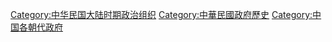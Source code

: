 [[Category:中华民国大陆时期政治组织|Category:中华民国大陆时期政治组织]]
[[Category:中華民國政府歷史|Category:中華民國政府歷史]]
[[Category:中国各朝代政府|Category:中国各朝代政府]]